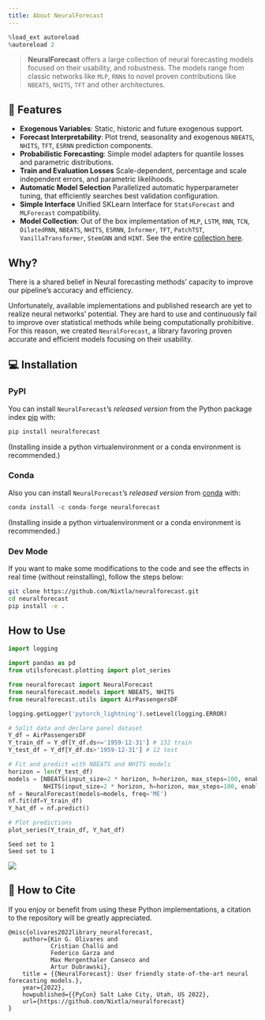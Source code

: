 ```yaml
---
title: About NeuralForecast
---
```



```python
%load_ext autoreload
%autoreload 2
```


> **NeuralForecast** offers a large collection of neural forecasting
> models focused on their usability, and robustness. The models range
> from classic networks like `MLP`, `RNN`s to novel proven contributions
> like `NBEATS`, `NHITS`, `TFT` and other architectures.

## 🎊 Features

-   **Exogenous Variables**: Static, historic and future exogenous
    support.
-   **Forecast Interpretability**: Plot trend, seasonality and exogenous
    `NBEATS`, `NHITS`, `TFT`, `ESRNN` prediction components.
-   **Probabilistic Forecasting**: Simple model adapters for quantile
    losses and parametric distributions.
-   **Train and Evaluation Losses** Scale-dependent, percentage and
    scale independent errors, and parametric likelihoods.
-   **Automatic Model Selection** Parallelized automatic hyperparameter
    tuning, that efficiently searches best validation configuration.
-   **Simple Interface** Unified SKLearn Interface for `StatsForecast`
    and `MLForecast` compatibility.
-   **Model Collection**: Out of the box implementation of `MLP`,
    `LSTM`, `RNN`, `TCN`, `DilatedRNN`, `NBEATS`, `NHITS`, `ESRNN`,
    `Informer`, `TFT`, `PatchTST`, `VanillaTransformer`, `StemGNN` and
    `HINT`. See the entire [collection
    here](https://nixtlaverse.nixtla.io/neuralforecast/docs/capabilities/overview.html).

## Why?

There is a shared belief in Neural forecasting methods’ capacity to
improve our pipeline’s accuracy and efficiency.

Unfortunately, available implementations and published research are yet
to realize neural networks’ potential. They are hard to use and
continuously fail to improve over statistical methods while being
computationally prohibitive. For this reason, we created
`NeuralForecast`, a library favoring proven accurate and efficient
models focusing on their usability.

## 💻 Installation

### PyPI

You can install `NeuralForecast`’s *released version* from the Python
package index [pip](https://pypi.org/project/neuralforecast/) with:

```python
pip install neuralforecast
```

(Installing inside a python virtualenvironment or a conda environment is
recommended.)

### Conda

Also you can install `NeuralForecast`’s *released version* from
[conda](https://anaconda.org/conda-forge/neuralforecast) with:

```python
conda install -c conda-forge neuralforecast
```

(Installing inside a python virtualenvironment or a conda environment is
recommended.)

### Dev Mode

If you want to make some modifications to the code and see the effects
in real time (without reinstalling), follow the steps below:

```bash
git clone https://github.com/Nixtla/neuralforecast.git
cd neuralforecast
pip install -e .
```

## How to Use

```python
import logging

import pandas as pd
from utilsforecast.plotting import plot_series

from neuralforecast import NeuralForecast
from neuralforecast.models import NBEATS, NHITS
from neuralforecast.utils import AirPassengersDF
```


```python
logging.getLogger('pytorch_lightning').setLevel(logging.ERROR)
```


```python
# Split data and declare panel dataset
Y_df = AirPassengersDF
Y_train_df = Y_df[Y_df.ds<='1959-12-31'] # 132 train
Y_test_df = Y_df[Y_df.ds>'1959-12-31'] # 12 test

# Fit and predict with NBEATS and NHITS models
horizon = len(Y_test_df)
models = [NBEATS(input_size=2 * horizon, h=horizon, max_steps=100, enable_progress_bar=False),
          NHITS(input_size=2 * horizon, h=horizon, max_steps=100, enable_progress_bar=False)]
nf = NeuralForecast(models=models, freq='ME')
nf.fit(df=Y_train_df)
Y_hat_df = nf.predict()

# Plot predictions
plot_series(Y_train_df, Y_hat_df)
```

``` text
Seed set to 1
Seed set to 1
```

![](01_introduction_files/figure-markdown_strict/cell-5-output-2.png)

## 🙏 How to Cite

If you enjoy or benefit from using these Python implementations, a
citation to the repository will be greatly appreciated.

``` text
@misc{olivares2022library_neuralforecast,
    author={Kin G. Olivares and
            Cristian Challú and
            Federico Garza and
            Max Mergenthaler Canseco and
            Artur Dubrawski},
    title = {{NeuralForecast}: User friendly state-of-the-art neural forecasting models.},
    year={2022},
    howpublished={{PyCon} Salt Lake City, Utah, US 2022},
    url={https://github.com/Nixtla/neuralforecast}
}
```

